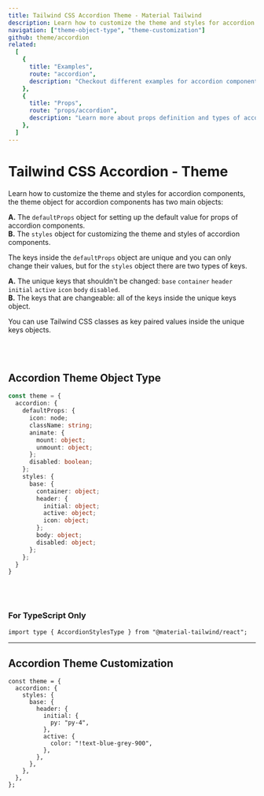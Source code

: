 ```yaml
---
title: Tailwind CSS Accordion Theme - Material Tailwind
description: Learn how to customize the theme and styles for accordion components.
navigation: ["theme-object-type", "theme-customization"]
github: theme/accordion
related:
  [
    {
      title: "Examples",
      route: "accordion",
      description: "Checkout different examples for accordion components.",
    },
    {
      title: "Props",
      route: "props/accordion",
      description: "Learn more about props definition and types of accordion components.",
    },
  ]
---
```


# Tailwind CSS Accordion - Theme

Learn how to customize the theme and styles for accordion components, the theme object for accordion components has two main objects:

**A.** The <Code>defaultProps</Code> object for setting up the default value for props of accordion components.<br />
**B.** The <Code>styles</Code> object for customizing the theme and styles of accordion components.<br />

The keys inside the <Code>defaultProps</Code> object are unique and you can only change their values, but for the <Code>styles</Code> object there are two types of keys.

**A.** The unique keys that shouldn't be changed: <Code>base</Code> <Code>container</Code> <Code>header</Code> <Code>initial</Code> <Code>active</Code> <Code>icon</Code> <Code>body</Code> <Code>disabled</Code>.<br />
**B.** The keys that are changeable: all of the keys inside the unique keys object.

You can use Tailwind CSS classes as key paired values inside the unique keys objects.

<br />
<br />

## Accordion Theme Object Type

<span id="theme-object-type" className="scroll-mt-48" />

```ts
const theme = {
  accordion: {
    defaultProps: {
      icon: node;
      className: string;
      animate: {
        mount: object;
        unmount: object;
      };
      disabled: boolean;
    };
    styles: {
      base: {
        container: object;
        header: {
          initial: object;
          active: object;
          icon: object;
        };
        body: object;
        disabled: object;
      };
    };
  }
}
```

<br />
<br />

### For TypeScript Only

```tsx
import type { AccordionStylesType } from "@material-tailwind/react";
```

---

## Accordion Theme Customization

<span id="theme-customization" className="scroll-mt-48" />

```tsx
const theme = {
  accordion: {
    styles: {
      base: {
        header: {
          initial: {
            py: "py-4",
          },
          active: {
            color: "!text-blue-grey-900",
          },
        },
      },
    },
  },
};
```
